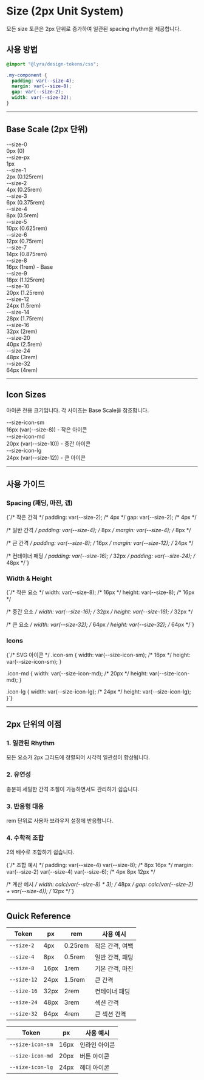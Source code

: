 
<Meta title="Design Tokens/Size" />

# Size (2px Unit System)

모든 size 토큰은 2px 단위로 증가하여 일관된 spacing rhythm을 제공합니다.

## 사용 방법

```css
@import "@lyra/design-tokens/css";

.my-component {
  padding: var(--size-4);
  margin: var(--size-8);
  gap: var(--size-2);
  width: var(--size-32);
}
```

---

## Base Scale (2px 단위)

<div className="token-grid">
  <div className="size-demo">
    <div className="size-box" style={{ width: 'var(--size-0)', height: 'var(--size-4)' }} />
    <div className="color-info">
      <div className="token-name">--size-0</div>
      <div className="token-value">0px (0)</div>
    </div>
  </div>
  <div className="size-demo">
    <div className="size-box" style={{ width: 'var(--size-px)', height: 'var(--size-px)' }} />
    <div className="color-info">
      <div className="token-name">--size-px</div>
      <div className="token-value">1px</div>
    </div>
  </div>
  <div className="size-demo">
    <div className="size-box" style={{ width: 'var(--size-1)', height: 'var(--size-1)' }} />
    <div className="color-info">
      <div className="token-name">--size-1</div>
      <div className="token-value">2px (0.125rem)</div>
    </div>
  </div>
  <div className="size-demo">
    <div className="size-box" style={{ width: 'var(--size-2)', height: 'var(--size-2)' }} />
    <div className="color-info">
      <div className="token-name">--size-2</div>
      <div className="token-value">4px (0.25rem)</div>
    </div>
  </div>
  <div className="size-demo">
    <div className="size-box" style={{ width: 'var(--size-3)', height: 'var(--size-3)' }} />
    <div className="color-info">
      <div className="token-name">--size-3</div>
      <div className="token-value">6px (0.375rem)</div>
    </div>
  </div>
  <div className="size-demo">
    <div className="size-box" style={{ width: 'var(--size-4)', height: 'var(--size-4)' }} />
    <div className="color-info">
      <div className="token-name">--size-4</div>
      <div className="token-value">8px (0.5rem)</div>
    </div>
  </div>
  <div className="size-demo">
    <div className="size-box" style={{ width: 'var(--size-5)', height: 'var(--size-5)' }} />
    <div className="color-info">
      <div className="token-name">--size-5</div>
      <div className="token-value">10px (0.625rem)</div>
    </div>
  </div>
  <div className="size-demo">
    <div className="size-box" style={{ width: 'var(--size-6)', height: 'var(--size-6)' }} />
    <div className="color-info">
      <div className="token-name">--size-6</div>
      <div className="token-value">12px (0.75rem)</div>
    </div>
  </div>
  <div className="size-demo">
    <div className="size-box" style={{ width: 'var(--size-7)', height: 'var(--size-7)' }} />
    <div className="color-info">
      <div className="token-name">--size-7</div>
      <div className="token-value">14px (0.875rem)</div>
    </div>
  </div>
  <div className="size-demo">
    <div className="size-box" style={{ width: 'var(--size-8)', height: 'var(--size-8)' }} />
    <div className="color-info">
      <div className="token-name">--size-8</div>
      <div className="token-value">16px (1rem) - Base</div>
    </div>
  </div>
  <div className="size-demo">
    <div className="size-box" style={{ width: 'var(--size-9)', height: 'var(--size-9)' }} />
    <div className="color-info">
      <div className="token-name">--size-9</div>
      <div className="token-value">18px (1.125rem)</div>
    </div>
  </div>
  <div className="size-demo">
    <div className="size-box" style={{ width: 'var(--size-10)', height: 'var(--size-10)' }} />
    <div className="color-info">
      <div className="token-name">--size-10</div>
      <div className="token-value">20px (1.25rem)</div>
    </div>
  </div>
  <div className="size-demo">
    <div className="size-box" style={{ width: 'var(--size-12)', height: 'var(--size-12)' }} />
    <div className="color-info">
      <div className="token-name">--size-12</div>
      <div className="token-value">24px (1.5rem)</div>
    </div>
  </div>
  <div className="size-demo">
    <div className="size-box" style={{ width: 'var(--size-14)', height: 'var(--size-14)' }} />
    <div className="color-info">
      <div className="token-name">--size-14</div>
      <div className="token-value">28px (1.75rem)</div>
    </div>
  </div>
  <div className="size-demo">
    <div className="size-box" style={{ width: 'var(--size-16)', height: 'var(--size-16)' }} />
    <div className="color-info">
      <div className="token-name">--size-16</div>
      <div className="token-value">32px (2rem)</div>
    </div>
  </div>
  <div className="size-demo">
    <div className="size-box" style={{ width: 'var(--size-20)', height: 'var(--size-20)' }} />
    <div className="color-info">
      <div className="token-name">--size-20</div>
      <div className="token-value">40px (2.5rem)</div>
    </div>
  </div>
  <div className="size-demo">
    <div className="size-box" style={{ width: 'var(--size-24)', height: 'var(--size-24)' }} />
    <div className="color-info">
      <div className="token-name">--size-24</div>
      <div className="token-value">48px (3rem)</div>
    </div>
  </div>
  <div className="size-demo">
    <div className="size-box" style={{ width: 'var(--size-32)', height: 'var(--size-32)' }} />
    <div className="color-info">
      <div className="token-name">--size-32</div>
      <div className="token-value">64px (4rem)</div>
    </div>
  </div>
</div>

---

## Icon Sizes

아이콘 전용 크기입니다. 각 사이즈는 Base Scale을 참조합니다.

<div className="grid-2col">
  <div className="size-demo">
    <div className="size-box" style={{ width: 'var(--size-icon-sm)', height: 'var(--size-icon-sm)' }} />
    <div className="color-info">
      <div className="token-name">--size-icon-sm</div>
      <div className="token-value">16px (var(--size-8)) - 작은 아이콘</div>
    </div>
  </div>
  <div className="size-demo">
    <div className="size-box" style={{ width: 'var(--size-icon-md)', height: 'var(--size-icon-md)' }} />
    <div className="color-info">
      <div className="token-name">--size-icon-md</div>
      <div className="token-value">20px (var(--size-10)) - 중간 아이콘</div>
    </div>
  </div>
  <div className="size-demo">
    <div className="size-box" style={{ width: 'var(--size-icon-lg)', height: 'var(--size-icon-lg)' }} />
    <div className="color-info">
      <div className="token-name">--size-icon-lg</div>
      <div className="token-value">24px (var(--size-12)) - 큰 아이콘</div>
    </div>
  </div>
</div>

---

## 사용 가이드

### Spacing (패딩, 마진, 갭)

<div className="code-block">{`/* 작은 간격 */
padding: var(--size-2);  /* 4px */
gap: var(--size-2);      /* 4px */

/* 일반 간격 */
padding: var(--size-4);  /* 8px */
margin: var(--size-4);   /* 8px */

/* 큰 간격 */
padding: var(--size-8);  /* 16px */
margin: var(--size-12);  /* 24px */

/* 컨테이너 패딩 */
padding: var(--size-16); /* 32px */
padding: var(--size-24); /* 48px */`}</div>

### Width & Height

<div className="code-block">{`/* 작은 요소 */
width: var(--size-8);   /* 16px */
height: var(--size-8);  /* 16px */

/* 중간 요소 */
width: var(--size-16);  /* 32px */
height: var(--size-16); /* 32px */

/* 큰 요소 */
width: var(--size-32);  /* 64px */
height: var(--size-32); /* 64px */`}</div>

### Icons

<div className="code-block">{`/* SVG 아이콘 */
.icon-sm {
  width: var(--size-icon-sm);   /* 16px */
  height: var(--size-icon-sm);
}

.icon-md {
  width: var(--size-icon-md);   /* 20px */
  height: var(--size-icon-md);
}

.icon-lg {
  width: var(--size-icon-lg);   /* 24px */
  height: var(--size-icon-lg);
}`}</div>

---

## 2px 단위의 이점

### 1. 일관된 Rhythm
모든 요소가 2px 그리드에 정렬되어 시각적 일관성이 향상됩니다.

### 2. 유연성
충분히 세밀한 간격 조절이 가능하면서도 관리하기 쉽습니다.

### 3. 반응형 대응
rem 단위로 사용자 브라우저 설정에 반응합니다.

### 4. 수학적 조합
2의 배수로 조합하기 쉽습니다.

<div className="code-block">{`/* 조합 예시 */
padding: var(--size-4) var(--size-8);  /* 8px 16px */
margin: var(--size-2) var(--size-4) var(--size-6);  /* 4px 8px 12px */

/* 계산 예시 */
width: calc(var(--size-8) * 3);  /* 48px */
gap: calc(var(--size-2) + var(--size-4));  /* 12px */`}</div>

---

## Quick Reference

| Token | px | rem | 사용 예시 |
|-------|----|----|----------|
| `--size-2` | 4px | 0.25rem | 작은 간격, 여백 |
| `--size-4` | 8px | 0.5rem | 일반 간격, 패딩 |
| `--size-8` | 16px | 1rem | 기본 간격, 마진 |
| `--size-12` | 24px | 1.5rem | 큰 간격 |
| `--size-16` | 32px | 2rem | 컨테이너 패딩 |
| `--size-24` | 48px | 3rem | 섹션 간격 |
| `--size-32` | 64px | 4rem | 큰 섹션 간격 |

| Token | px | 사용 예시 |
|-------|----|----|
| `--size-icon-sm` | 16px | 인라인 아이콘 |
| `--size-icon-md` | 20px | 버튼 아이콘 |
| `--size-icon-lg` | 24px | 헤더 아이콘 |
